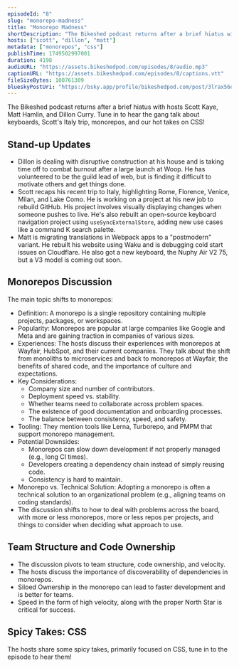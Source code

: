 ```yaml
---
episodeId: "8"
slug: "monorepo-madness"
title: "Monorepo Madness"
shortDescription: "The Bikeshed podcast returns after a brief hiatus with hosts Scott Kaye, Matt Hamlin, and Dillon Curry. Tune in to hear the gang talk about keyboards, Scott's Italy trip, monorepos, and our hot takes on CSS!"
hosts: ["scott", "dillon", "matt"]
metadata: ["monorepos", "css"]
publishTime: 1749502997001
duration: 4198
audioURL: "https://assets.bikeshedpod.com/episodes/8/audio.mp3"
captionURL: "https://assets.bikeshedpod.com/episodes/8/captions.vtt"
fileSizeBytes: 100761309
blueskyPostUri: "https://bsky.app/profile/bikeshedpod.com/post/3lrax56qao22m"
---
```


The Bikeshed podcast returns after a brief hiatus with hosts Scott Kaye, Matt Hamlin, and Dillon Curry. Tune in to hear the gang talk about keyboards, Scott's Italy trip, monorepos, and our hot takes on CSS!

## Stand-up Updates

* Dillon is dealing with disruptive construction at his house and is taking time off to combat burnout after a large launch at Woop. He has volunteered to be the guild lead of web, but is finding it difficult to motivate others and get things done.
* Scott recaps his recent trip to Italy, highlighting Rome, Florence, Venice, Milan, and Lake Como. He is working on a project at his new job to rebuild GitHub. His project involves visually displaying changes when someone pushes to live. He's also rebuilt an open-source keyboard navigation project using `useSyncExternalStore`, adding new use cases like a command K search palette.
* Matt is migrating translations in Webpack apps to a "postmodern" variant. He rebuilt his website using Waku and is debugging cold start issues on Cloudflare. He also got a new keyboard, the Nuphy Air V2 75, but a V3 model is coming out soon.

## Monorepos Discussion

The main topic shifts to monorepos:

* Definition: A monorepo is a single repository containing multiple projects, packages, or workspaces.
* Popularity: Monorepos are popular at large companies like Google and Meta and are gaining traction in companies of various sizes.
* Experiences: The hosts discuss their experiences with monorepos at Wayfair, HubSpot, and their current companies. They talk about the shift from monoliths to microservices and back to monorepos at Wayfair, the benefits of shared code, and the importance of culture and expectations.
* Key Considerations:
    * Company size and number of contributors.
    * Deployment speed vs. stability.
    * Whether teams need to collaborate across problem spaces.
    * The existence of good documentation and onboarding processes.
    * The balance between consistency, speed, and safety.
* Tooling:  They mention tools like Lerna, Turborepo, and PMPM that support monorepo management.
* Potential Downsides:
    * Monorepos can slow down development if not properly managed (e.g., long CI times).
    * Developers creating a dependency chain instead of simply reusing code.
    * Consistency is hard to maintain.
* Monorepo vs. Technical Solution: Adopting a monorepo is often a technical solution to an organizational problem (e.g., aligning teams on coding standards).
* The discussion shifts to how to deal with problems across the board, with more or less monorepos, more or less repos per projects, and things to consider when deciding what approach to use.

## Team Structure and Code Ownership

* The discussion pivots to team structure, code ownership, and velocity.
* The hosts discuss the importance of discoverability of dependencies in monorepos.
* Siloed Ownership in the monorepo can lead to faster development and is better for teams.
* Speed in the form of high velocity, along with the proper North Star is critical for success.

## Spicy Takes: CSS 

The hosts share some spicy takes, primarily focused on CSS, tune in to the episode to hear them!